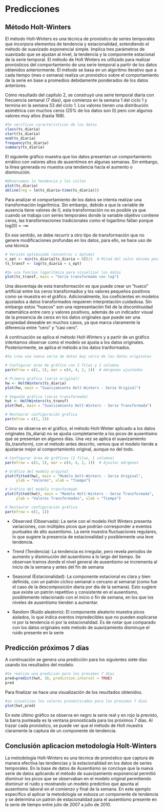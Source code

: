 
# Predicciones

## Método Holt-Winters

El método Holt-Winters es una técnica de pronóstico de series temporales que incorpora elementos de tendencia y estacionalidad, extendiendo el método de suavizado exponencial simple. Implica tres parámetros de suavizado que se ajustan al nivel, la tendencia y la componente estacional de la serie temporal. El método de Holt Winters es utilizado para realizar pronósticos del comportamiento de una serie temporal a partir de los datos obtenidos anteriormente. El método se basa en un algoritmo iterativo que a cada tiempo (mes o semana) realiza un pronóstico sobre el comportamiento de la serie en base a promedios debidamente ponderados de los datos anteriores.

Cómo resultado del capítulo 2, se construyó una serie temporal diaria con frecuencia semanal (7 días), que comienza en la semana 1 del ciclo 1 y termina en la semana 53 del ciclo 1. Los valores tienen una distribución asimétrica con muchos ceros (25% de los datos son 0) pero con algunos valores muy altos (hasta 168).

```r
#Se verifican características de los datos
class(ts_diaria)
start(ts_diaria)
end(ts_diaria)
frequency(ts_diaria)
summary(ts_diaria)
```
El siguiente gráfico muestra que los datos presentan un comportamiento errático con valores altos de ausentimos en algunas semanas. Sin embargo, la línea generada no muestra una tendencia hacía el aumento o disminución.

```r
#Observamos la tendencia y los ciclos
plot(ts_diaria)
abline(reg = lm(ts_diaria~time(ts_diaria)))
```

Para analizar el comportamiento de los datos se intenta realizar una transformación logarítmica. Sin embargo, debido a que la variable de ausencia tiene valores de 0, esta transformación no es posible ya que cuando se trabaja con series temporales donde la variable objetivo contiene ceros, las transformaciones tradicionales como el logaritmo fallan porque log(0) = -∞

En ese sentido, se debe recurrir a otro tipo de transformación que no genere modificaciones profundas en los datos, para ello, se hace uso de una técnica

```r

# Versión optimizada (encontrar c óptimo)
c_opt <- min(ts_diaria[ts_diaria > 0])/2  # Mitad del valor mínimo positivo
ts_transf <- log(ts_diaria + c_opt)

#Se usa funcion logaritmica para visualizar los datos
plot(ts_transf, main = "Serie transformada con log")
```

Una desventaja de esta transformación es que puede crear un "hueco" artificial entre los ceros transformados y los valores pequeños positivos como se muestra en el gráfico. Adicionalmente, los coeficientes en modelos ajustados a datos transformados requieren interpretación cuidadosa.  Sin embargo estos "huecos" son una representación fiel de la discontinuidad matemática entre cero y valores positivos, además de un indicador visual de la presencia de ceros en los datos originales que puede ser una propiedad deseable en muchos casos, ya que marca claramente la diferencia entre "cero" y "casi cero".

A continuación se aplica el método Holt-Winters y a partir de un gráfico intentamos observar como el modelo se ajusta a los datos originales. Posteriormente, se aplica el método a los datos tranformados. 

```r
#Se crea una nueva serie de datos muy cerca de los datos originales

# Configurar área de gráfico con 2 filas y 1 columna
par(mfrow = c(2, 1), mar = c(4, 4, 2, 1))  # márgenes ajustados

# Primera gráfica (serie original)
hw <- HoltWinters(ts_diaria)
plot(hw, main = "Suavizamiento Holt-Winters - Serie Original")

# Segunda gráfica (serie transformada)
hwt <- HoltWinters(ts_transf)
plot(hwt, main = "Suavizamiento Holt-Winters - Serie Transformada")

# Restaurar configuración gráfica
par(mfrow = c(1, 1))
```

Cómo se observa en el gráfico, el método Holt-Winter aplicado a los datos originales (ts_diaria) no se ajusta completamente a los picos de ausentismo que se presentan en algunos días. Una vez se aplica el suavizamiento (ts_transform), con el método antes descrito, vemos que el modelo tiende a ajustarse mejor al comportamiento original, aunque no del todo. 



```r

# Configurar área de gráficos (2 filas, 1 columna)
par(mfrow = c(2, 1), mar = c(4, 4, 2, 1))  # Ajustar márgenes

# Gráfico del modelo original
plot(fitted(hw), main = "Modelo Holt-Winters - Serie Original",
     ylab = "Valores", xlab = "Tiempo")

# Gráfico del modelo transformado
plot(fitted(hwt), main = "Modelo Holt-Winters - Serie Transformada",
     ylab = "Valores Transformados", xlab = "Tiempo")

# Restaurar configuración gráfica
par(mfrow = c(1, 1))
```

- Observed (Observada): La serie con el modelo Holt Winters presenta variaciones, con múltiples picos que podrían corresponder a eventos puntuales de alto ausentismo. La serie muestra fluctuaciones regulares, lo que sugiere la presencia de estacionalidad y posiblemente una leve tendencia.

- Trend (Tendencia): La tendencia es irregular, pero revela periodos de aumento y disminución del ausentismo a lo largo del tiempo. Se observan tramos donde el nivel general de ausentismo se incrementa al inicio de la semana y antes del fin de semana

- Seasonal (Estacionalidad): La componente estacional es clara y bien definida, con un patrón cíclico semanal o cercano al semanal (como fue el caso de la descomposición diaria por día de la semana). Esto sugiere que existe un patrón repetitivo y consistente en el ausentismo, posiblemente relacionado con el inicio o fin de semana, en los que los niveles de ausentismo tienden a aumentar.

- Random (Ruido aleatorio): El componente aleatorio muestra picos aislados, lo que indica eventos impredecibles que no pueden explicarse ni por la tendencia ni por la estacionalidad. Es de notar que comparado con los datos originales este metodo de suavizamiento disminuye el ruido presente en la serie


## Predicción próximos 7 días

A continuación se genera una predicción para los siguientes siete días usando los resultados del modelo. 

```r
#Se realiza una predicion para los proximos 7 días
pred=predict(hwt, 30, prediction.interval = TRUE)
pred
```
Para finalizar se hace una visualización de los resultados obtenidos. 

```r
#se visualizan los valores pronosticados para los proximos 7 dias
plot(hwt,pred)
```

En este último gráfico se observa en negro la serie real y en rojo la previsto, la barra punteada  es la ventana pronosticada para los próximos 7 días. Al trazar cada pronóstico, se puede ver que el método de Holt muestra claramente la captura de un componente de tendencia.


## Conclusión aplicacion metodología Holt-Winters

La metodología Holt-Winters es una técnica de pronóstico  que captura de manera efectiva las tendencias y la estacionalidad en los datos de series temporales. En la base de datos de Ausentismo se concluye que la nueva serie de datos aplicando el método de suavizamiento exponencial permitió disminuir los picos  que se observaban en el  modelo original permitiendo disminuir el ruido y mostrando un modelo predictivo que apunta al ausentismo laboral en el comienzo y final de la semana. En este ejemplo especifico al aplicar la metodología se esboza un componente de tendencia y se determina un patrón de estacionalidad para el ausentismo presente en la serie de tiempo entre julio de 2007 a julio de 2010.

